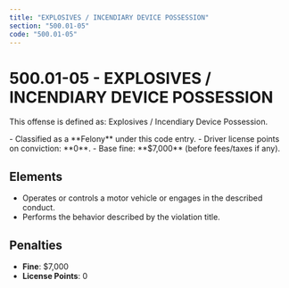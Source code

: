 ```yaml
---
title: "EXPLOSIVES / INCENDIARY DEVICE POSSESSION"
section: "500.01-05"
code: "500.01-05"
---
```





# 500.01-05 - EXPLOSIVES / INCENDIARY DEVICE POSSESSION

This offense is defined as: Explosives / Incendiary Device Possession.

<Aside type="danger" title="Charge Type: Felony">
- Classified as a **Felony** under this code entry.
- Driver license points on conviction: **0**.
- Base fine: **$7,000** (before fees/taxes if any).
</Aside>

## Elements
- Operates or controls a motor vehicle or engages in the described conduct.
- Performs the behavior described by the violation title.

## Penalties
- **Fine**: $7,000
- **License Points**: 0
